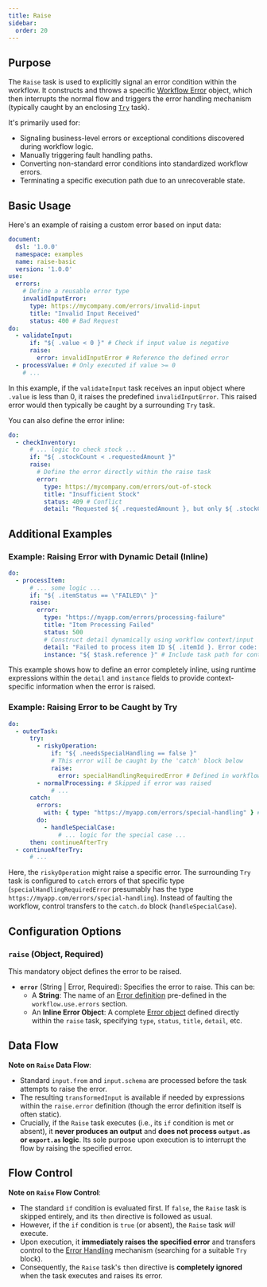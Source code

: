 ```yaml
---
title: Raise
sidebar:
  order: 20
---
```



## Purpose

The `Raise` task is used to explicitly signal an error condition within the workflow.
It constructs and throws a specific [Workflow Error](/docs/core-concepts/error-handling/) object,
which then interrupts the normal flow and triggers the error handling mechanism
(typically caught by an enclosing [`Try`](/docs/error-handling/try/) task).

It's primarily used for:

* Signaling business-level errors or exceptional conditions discovered during workflow logic.
* Manually triggering fault handling paths.
* Converting non-standard error conditions into standardized workflow errors.
* Terminating a specific execution path due to an unrecoverable state.

## Basic Usage

Here's an example of raising a custom error based on input data:

```yaml
document:
  dsl: '1.0.0'
  namespace: examples
  name: raise-basic
  version: '1.0.0'
use:
  errors:
    # Define a reusable error type
    invalidInputError:
      type: https://mycompany.com/errors/invalid-input
      title: "Invalid Input Received"
      status: 400 # Bad Request
do:
  - validateInput:
      if: "${ .value < 0 }" # Check if input value is negative
      raise:
        error: invalidInputError # Reference the defined error
  - processValue: # Only executed if value >= 0
    # ...
```

In this example, if the `validateInput` task receives an input object where `.value` is less than 0, it raises the
predefined `invalidInputError`. This raised error
would then typically be caught by a surrounding `Try` task.

You can also define the error inline:

```yaml
do:
  - checkInventory:
      # ... logic to check stock ...
      if: "${ .stockCount < .requestedAmount }"
      raise:
        # Define the error directly within the raise task
        error:
          type: https://mycompany.com/errors/out-of-stock
          title: "Insufficient Stock"
          status: 409 # Conflict
          detail: "Requested ${ .requestedAmount }, but only ${ .stockCount } available."
```

## Additional Examples

### Example: Raising Error with Dynamic Detail (Inline)

```yaml
do:
  - processItem:
      # ... some logic ...
      if: "${ .itemStatus == \"FAILED\" }"
      raise:
        error:
          type: "https://myapp.com/errors/processing-failure"
          title: "Item Processing Failed"
          status: 500
          # Construct detail dynamically using workflow context/input
          detail: "Failed to process item ID ${ .itemId }. Error code: ${ $context.errorCodeFromPreviousStep }"
          instance: "${ $task.reference }" # Include task path for context
```

This example shows how to define an error completely inline, using runtime expressions within the `detail` and `instance` fields to provide context-specific information when the error is raised.

### Example: Raising Error to be Caught by Try

```yaml
do:
  - outerTask:
      try:
        - riskyOperation:
            if: "${ .needsSpecialHandling == false }"
            # This error will be caught by the 'catch' block below
            raise:
              error: specialHandlingRequiredError # Defined in workflow.use.errors
        - normalProcessing: # Skipped if error was raised
            # ...
      catch:
        errors:
          with: { type: "https://myapp.com/errors/special-handling" } # Matches the type from specialHandlingRequiredError
        do:
          - handleSpecialCase:
              # ... logic for the special case ...
      then: continueAfterTry
  - continueAfterTry:
      # ... 
```

Here, the `riskyOperation` might raise a specific error. The surrounding `Try` task is configured to `catch` errors of that specific type (`specialHandlingRequiredError` presumably has the type `https://myapp.com/errors/special-handling`). Instead of faulting the workflow, control transfers to the `catch.do` block (`handleSpecialCase`).

## Configuration Options

### `raise` (Object, Required)

This mandatory object defines the error to be raised.

* **`error`** (String | Error, Required): Specifies the error to raise. This can be:
    * A **String**: The name of an [Error definition](dsl-error-handling.md#error-definition-problem-details)
      pre-defined in the `workflow.use.errors` section.
    * An **Inline Error Object**: A complete [Error object](dsl-error-handling.md#error-definition-problem-details)
      defined directly within the `raise` task, specifying `type`, `status`, `title`, `detail`, etc.

## Data Flow

<CommonTaskDataFlow />

**Note on `Raise` Data Flow**:
*   Standard `input.from` and `input.schema` are processed before the task attempts to raise the error.
*   The resulting `transformedInput` is available if needed by expressions within the `raise.error` definition (though the error definition itself is often static).
*   Crucially, if the `Raise` task executes (i.e., its `if` condition is met or absent), it **never produces an output** and **does not process `output.as` or `export.as` logic**. Its sole purpose upon execution is to interrupt the flow by raising the specified error.

## Flow Control

<CommonTaskFlowControl />

**Note on `Raise` Flow Control**:
*   The standard `if` condition is evaluated first. If `false`, the `Raise` task is skipped entirely, and its `then` directive is followed as usual.
*   However, if the `if` condition is `true` (or absent), the `Raise` task *will* execute.
*   Upon execution, it **immediately raises the specified error** and transfers control to the [Error Handling](/docs/core-concepts/error-handling/) mechanism (searching for a suitable `Try` block).
*   Consequently, the `Raise` task's `then` directive is **completely ignored** when the task executes and raises its error.


